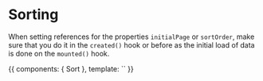
<Meta title="sort" component={Vuetable} />

# Sorting

When setting references for the properties `initialPage` or `sortOrder`, make
sure that you do it in the `created()` hook or before as the initial load of
data is done on the `mounted()` hook.

<Preview decorators={[StoryRouter()]}>
  <Story name="sort component" decorators={[StoryRouter()]}>
    {{
      components: {
        Sort
      },
      template: `<sort />`
    }}
  </Story>
</Preview>
